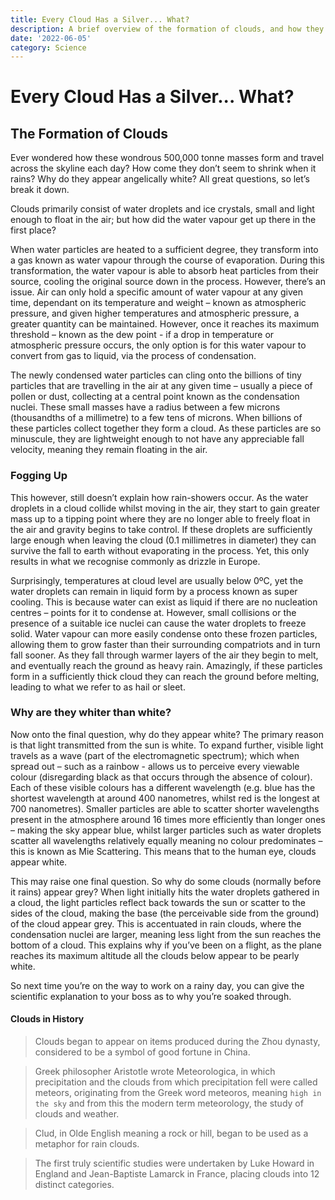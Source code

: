 ```yaml
---
title: Every Cloud Has a Silver... What?
description: A brief overview of the formation of clouds, and how they are able to maintain their shape and size.
date: '2022-06-05'
category: Science
---
```


# Every Cloud Has a Silver... What?

## The Formation of Clouds

Ever wondered how these wondrous 500,000 tonne masses form and travel across the skyline each day? How come they
don’t seem to shrink when it rains? Why do they appear angelically white? All great questions, so let’s break it
down.

Clouds primarily consist of water droplets and ice crystals, small and light enough to float in the air; but how
did the water vapour get up there in the first place?

When water particles are heated to a sufficient degree, they transform into a gas known as water vapour through
the course of evaporation. During this transformation, the water vapour is able to absorb heat particles from
their source, cooling the original source down in the process. However, there’s an issue. Air can only hold a
specific amount of water vapour at any given time, dependant on its temperature and weight – known as
atmospheric pressure, and given higher temperatures and atmospheric pressure, a greater quantity can be
maintained. However, once it reaches its maximum threshold – known as the dew point - if a drop in temperature
or atmospheric pressure occurs, the only option is for this water vapour to convert from gas to liquid, via the
process of condensation.

The newly condensed water particles can cling onto the billions of tiny particles that are travelling in the air
at any given time – usually a piece of pollen or dust, collecting at a central point known as the condensation
nuclei. These small masses have a radius between a few microns (thousandths of a millimetre) to a few tens of
microns. When billions of these particles collect together they form a cloud. As these particles are so
minuscule, they are lightweight enough to not have any appreciable fall velocity, meaning they remain floating
in the air.

### Fogging Up

This however, still doesn’t explain how rain-showers occur. As the water droplets in a cloud collide whilst
moving in the air, they start to gain greater mass up to a tipping point where they are no longer able to freely
float in the air and gravity begins to take control. If these droplets are sufficiently large enough when
leaving the cloud (0.1 millimetres in diameter) they can survive the fall to earth without evaporating in the
process. Yet, this only results in what we recognise commonly as drizzle in Europe.

Surprisingly, temperatures at cloud level are usually below 0ºC, yet the water droplets can remain in liquid
form by a process known as super cooling. This is because water can exist as liquid if there are no nucleation
centres – points for it to condense at. However, small collisions or the presence of a suitable ice nuclei can
cause the water droplets to freeze solid. Water vapour can more easily condense onto these frozen particles,
allowing them to grow faster than their surrounding compatriots and in turn fall sooner. As they fall through
warmer layers of the air they begin to melt, and eventually reach the ground as heavy rain. Amazingly, if these
particles form in a sufficiently thick cloud they can reach the ground before melting, leading to what we refer
to as hail or sleet.

### Why are they whiter than white?

Now onto the final question, why do they appear white? The primary reason is that light transmitted from the sun
is white. To expand further, visible light travels as a wave (part of the electromagnetic spectrum); which when
spread out – such as a rainbow - allows us to perceive every viewable colour (disregarding black as that occurs
through the absence of colour). Each of these visible colours has a different wavelength (e.g. blue has the
shortest wavelength at around 400 nanometres, whilst red is the longest at 700 nanometres). Smaller particles
are able to scatter shorter wavelengths present in the atmosphere around 16 times more efficiently than longer
ones – making the sky appear blue, whilst larger particles such as water droplets scatter all wavelengths
relatively equally meaning no colour predominates – this is known as Mie Scattering. This means that to the
human eye, clouds appear white.

This may raise one final question. So why do some clouds (normally before it rains) appear grey? When light
initially hits the water droplets gathered in a cloud, the light particles reflect back towards the sun or
scatter to the sides of the cloud, making the base (the perceivable side from the ground) of the cloud appear
grey. This is accentuated in rain clouds, where the condensation nuclei are larger, meaning less light from the
sun reaches the bottom of a cloud. This explains why if you’ve been on a flight, as the plane reaches its
maximum altitude all the clouds below appear to be pearly white.

So next time you’re on the way to work on a rainy day, you can give the scientific explanation to your boss as
to why you’re soaked through.

#### Clouds in History

> Clouds began to appear on items produced during the Zhou dynasty, considered to be a symbol of good fortune in China.

> Greek philosopher Aristotle wrote Meteorologica, in which precipitation and the clouds from which precipitation fell
were called meteors, originating from the Greek word meteoros, meaning `high in the sky` and from this the modern term
meteorology, the study of clouds and weather.

> Clud, in Olde English meaning a rock or hill, began to be used as a metaphor for rain clouds.

> The first truly scientific studies were undertaken by Luke Howard in England and Jean-Baptiste Lamarck in France,
placing clouds into 12 distinct categories.
